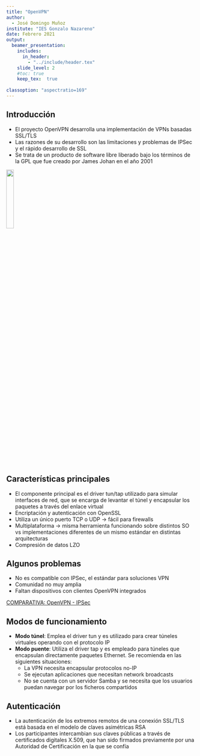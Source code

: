 ```yaml
---
title: "OpenVPN"
author: 
  - José Domingo Muñoz
institute: "IES Gonzalo Nazareno"
date: Febrero 2021
output: 
  beamer_presentation:
    includes:
      in_header: 
        - "../include/header.tex"
    slide_level: 2
    #toc: true
    keep_tex:  true
    
classoption: "aspectratio=169"
---
```


## Introducción

* El proyecto OpenVPN desarrolla una implementación de VPNs basadas SSL/TLS
* Las razones de su desarrollo son las limitaciones y problemas de IPSec y el rápido desarrollo de SSL
* Se trata de un producto de software libre liberado bajo los términos de la GPL que fue creado por James Johan en el año 2001

![](img/openvpn.png){height=20%} 

## Características principales

* El componente principal es el driver tun/tap utilizado para simular interfaces de red, que se encarga de levantar el túnel y encapsular los paquetes a través del enlace virtual
* Encriptación y autenticación con OpenSSL
* Utiliza un único puerto TCP o UDP → fácil para firewalls
* Multiplataforma → misma herramienta funcionando sobre distintos SO vs implementaciones diferentes de un mismo estándar en distintas arquitecturas
* Compresión de datos LZO

## Algunos problemas

* No es compatible con IPSec, el estándar para soluciones VPN
* Comunidad no muy amplia
* Faltan dispositivos con clientes OpenVPN integrados

\Large
\color{blue}
[COMPARATIVA: OpenVPN - IPSec](http://es.wikipedia.org/wiki/Openvpn#Comparaci.C3.B3n_entre_OpenVPN_e_IPsec_VPN)

## Modos de funcionamiento

* **Modo túnel**: Emplea el driver tun y es utilizado para crear túneles virtuales operando con el protocolo IP
* **Modo puente**: Utiliza el driver tap y es empleado para túneles que encapsulan directamente paquetes Ethernet. Se recomienda en las siguientes situaciones:
  * La VPN necesita encapsular protocolos no-IP
  * Se ejecutan aplicaciones que necesitan network broadcasts
  * No se cuenta con un servidor Samba y se necesita que los usuarios puedan navegar por los ficheros compartidos

## Autenticación

* La autenticación de los extremos remotos de una conexión SSL/TLS está basada en el modelo de claves asimétricas RSA
* Los participantes intercambian sus claves públicas a través de certificados digitales X.509, que han sido firmados previamente por una Autoridad de Certificación en la que se confía

